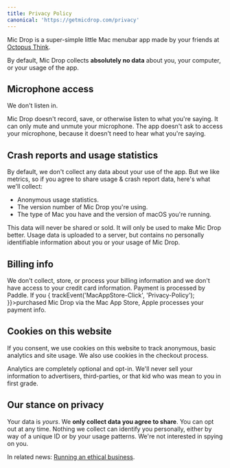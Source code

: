 ```yaml
---
title: Privacy Policy
canonical: 'https://getmicdrop.com/privacy'
---
```




<Panel>

Mic Drop is a super-simple little Mac menubar app made by your friends at [Octopus Think](https://octopusthink.com/about).

By default, Mic Drop collects **absolutely no data** about you, your computer, or your usage of the app.

## Microphone access

We don't listen in.

Mic Drop doesn't record, save, or otherwise listen to what you're saying. It can only mute and unmute your microphone. The app doesn't ask to access your microphone, because it doesn't need to hear what you're saying.

## Crash reports and usage statistics

By default, we don't collect any data about your use of the app. But we like metrics, so if you agree to share usage & crash report data, here's what we'll collect:

- Anonymous usage statistics.
- The version number of Mic Drop you're using.
- The type of Mac you have and the version of macOS you're running.

This data will never be shared or sold. It will only be used to make Mic Drop better. Usage data is uploaded to a server, but contains no personally identifiable information about you or your usage of Mic Drop.

## Billing info

<Paragraph>
    We don't collect, store, or process your billing information and we don't have access to your credit card information. Payment is processed by <Link as="a" href="https://paddle.com/" external>Paddle</Link>. If you <Link as="a" href="https://apps.apple.com/app/mic-drop/id1489816366" onClick={() => {
        trackEvent('MacAppStore-Click', 'Privacy-Policy');
    }}>purchased Mic Drop via the Mac App Store</Link>, Apple processes your payment info.
</Paragraph>

## Cookies on this website

If you consent, we use cookies on this website to track anonymous, basic analytics and site usage. We also use cookies in the checkout process.

Analytics are completely optional and opt-in. We'll never sell your information to advertisers, third-parties, or that kid who was mean to you in first grade.

<ResetCookies />

## Our stance on privacy

Your data is _yours_. We **only collect data you agree to share**. You can opt out at any time. Nothing we collect can identify you personally, either by way of a unique ID or by your usage patterns. We're not interested in spying on you.

In related news: [Running an ethical business](https://octopusthink.com/blog/2019-11-22-ethics-at-the-heart-of-business).

</Panel>
